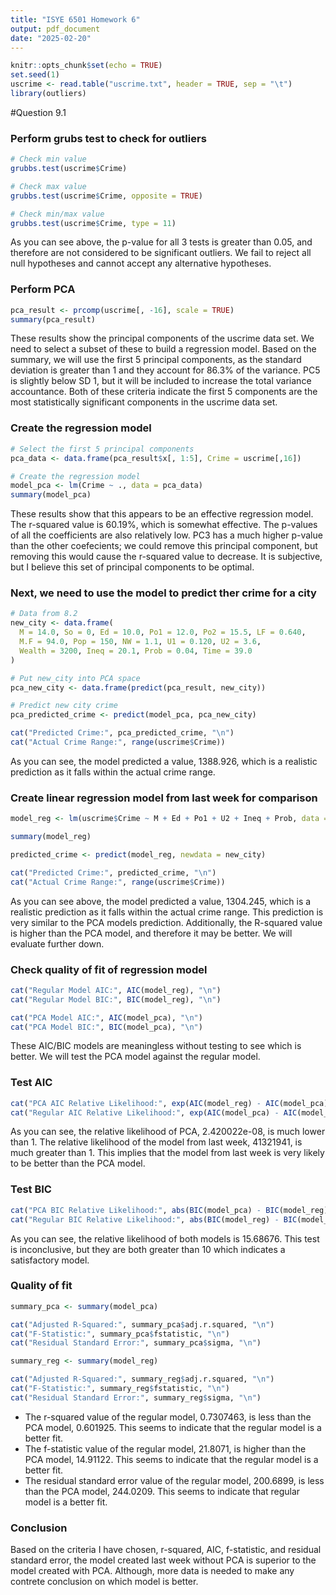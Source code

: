 ```yaml
---
title: "ISYE 6501 Homework 6"
output: pdf_document
date: "2025-02-20"
---
```


```r
knitr::opts_chunk$set(echo = TRUE)
set.seed(1)
uscrime <- read.table("uscrime.txt", header = TRUE, sep = "\t")
library(outliers)
```

#Question 9.1

### Perform grubs test to check for outliers
```r
# Check min value
grubbs.test(uscrime$Crime)

# Check max value
grubbs.test(uscrime$Crime, opposite = TRUE)

# Check min/max value
grubbs.test(uscrime$Crime, type = 11)
```
As you can see above, the p-value for all 3 tests is greater than 0.05, and therefore are not considered to be significant outliers. We fail to reject all null hypotheses and cannot accept any alternative hypotheses.

### Perform PCA
```r
pca_result <- prcomp(uscrime[, -16], scale = TRUE)
summary(pca_result)
```
These results show the principal components of the uscrime data set. We need to select a subset of these to build a regression model. Based on the summary, we will use the first 5 principal components, as the standard deviation is greater than 1 and they account for 86.3% of the variance. PC5 is slightly below SD 1, but it will be included to increase the total variance accountance. Both of these criteria indicate the first 5 components are the most statistically significant components in the uscrime data set.

### Create the regression model
```r
# Select the first 5 principal components
pca_data <- data.frame(pca_result$x[, 1:5], Crime = uscrime[,16])

# Create the regression model
model_pca <- lm(Crime ~ ., data = pca_data)
summary(model_pca)
```
These results show that this appears to be an effective regression model. The r-squared value is 60.19%, which is somewhat effective. The p-values of all the coefficients are also relatively low. PC3 has a much higher p-value than the other coefecients; we could remove this principal component, but removing this would cause the r-squared value to decrease. It is subjective, but I believe this set of principal components to be optimal.

### Next, we need to use the model to predict ther crime for a city
```r
# Data from 8.2
new_city <- data.frame(
  M = 14.0, So = 0, Ed = 10.0, Po1 = 12.0, Po2 = 15.5, LF = 0.640,
  M.F = 94.0, Pop = 150, NW = 1.1, U1 = 0.120, U2 = 3.6, 
  Wealth = 3200, Ineq = 20.1, Prob = 0.04, Time = 39.0
)

# Put new_city into PCA space
pca_new_city <- data.frame(predict(pca_result, new_city))

# Predict new city crime
pca_predicted_crime <- predict(model_pca, pca_new_city)

cat("Predicted Crime:", pca_predicted_crime, "\n")
cat("Actual Crime Range:", range(uscrime$Crime))
```
As you can see, the model predicted a value, 1388.926, which is a realistic prediction as it falls within the actual crime range.

### Create linear regression model from last week for comparison
```r
model_reg <- lm(uscrime$Crime ~ M + Ed + Po1 + U2 + Ineq + Prob, data = uscrime)

summary(model_reg)

predicted_crime <- predict(model_reg, newdata = new_city)

cat("Predicted Crime:", predicted_crime, "\n")
cat("Actual Crime Range:", range(uscrime$Crime))
```
As you can see above, the model predicted a value, 1304.245, which is a realistic prediction as it falls within the actual crime range. This prediction is very similar to the PCA models prediction. Additionally, the R-squared value is higher than the PCA model, and therefore it may be better. We will evaluate further down.

### Check quality of fit of regression model
```r
cat("Regular Model AIC:", AIC(model_reg), "\n")
cat("Regular Model BIC:", BIC(model_reg), "\n")

cat("PCA Model AIC:", AIC(model_pca), "\n")
cat("PCA Model BIC:", BIC(model_pca), "\n")
```
These AIC/BIC models are meaningless without testing to see which is better. We will test the PCA model against the regular model.

### Test AIC
```r
cat("PCA AIC Relative Likelihood:", exp(AIC(model_reg) - AIC(model_pca)), "\n")
cat("Regular AIC Relative Likelihood:", exp(AIC(model_pca) - AIC(model_reg)), "\n")
```
As you can see, the relative likelihood of PCA, 2.420022e-08, is much lower than 1. The relative likelihood of the model from last week, 41321941, is much greater than 1. This implies that the model from last week is very likely to be better than the PCA model.

### Test BIC
```r
cat("PCA BIC Relative Likelihood:", abs(BIC(model_pca) - BIC(model_reg)), "\n")
cat("Regular BIC Relative Likelihood:", abs(BIC(model_reg) - BIC(model_pca)), "\n")
```
As you can see, the relative likelihood of both models is 15.68676. This test is inconclusive, but they are both greater than 10 which indicates a satisfactory model.

### Quality of fit
```r
summary_pca <- summary(model_pca)

cat("Adjusted R-Squared:", summary_pca$adj.r.squared, "\n")
cat("F-Statistic:", summary_pca$fstatistic, "\n")
cat("Residual Standard Error:", summary_pca$sigma, "\n")

summary_reg <- summary(model_reg)

cat("Adjusted R-Squared:", summary_reg$adj.r.squared, "\n")
cat("F-Statistic:", summary_reg$fstatistic, "\n")
cat("Residual Standard Error:", summary_reg$sigma, "\n")
```
- The r-squared value of the regular model, 0.7307463, is less than the PCA model, 0.601925. This seems to indicate that the regular model is a better fit.
- The f-statistic value of the regular model, 21.8071, is higher than the PCA model, 14.91122. This seems to indicate that the regular model is a better fit.
- The residual standard error value of the regular model, 200.6899, is less than the PCA model, 244.0209. This seems to indicate that regular model is a better fit.

### Conclusion
Based on the criteria I have chosen, r-squared, AIC, f-statistic, and residual standard error, the model created last week without PCA is superior to the model created with PCA. Although, more data is needed to make any contrete conclusion on which model is better.
